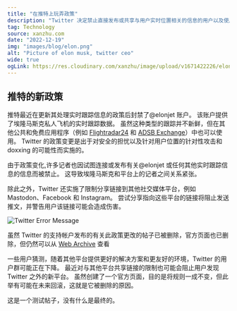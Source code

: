 ```yaml
---
title: "在推特上玩弄政策"
description: "Twitter 决定禁止直接发布或共享与用户实时位置相关的信息的用户以及使用共享社交媒体资料链接的用户"
tag: Technology
source: xanzhu.com
date: "2022-12-19"
img: "images/blog/elon.png"
alt: "Picture of elon musk, twitter ceo"
wide: true
ogLink: https://res.cloudinary.com/xanzhu/image/upload/v1671422226/elon_oolixo.png
---
```


## 推特的新政策

推特最近在更新其处理实时跟踪信息的政策后封禁了@elonjet 账户。 该账户提供了埃隆马斯克私人飞机的实时跟踪数据。 虽然这种类型的跟踪并不新鲜，但在其他公共和免费应用程序（例如 [Flightradar24](https://www.flightradar24.com/) 和 [ADSB Exchange](https://globe.adsbexchange.com/)）中也可以使用。 Twitter 的政策变更是出于对安全的担忧以及针对用户位置的针对性攻击和 doxxing 的可能性而实施的。

由于政策变化,许多记者也因试图连接或发布有关@elonjet 或任何其他实时跟踪信息的信息而被禁止。 这导致埃隆马斯克和平台上的记者之间关系紧张。

除此之外，Twitter 还实施了限制分享链接到其他社交媒体平台，例如 Mastodon、Facebook 和 Instagram。 尝试分享指向这些平台的链接将阻止发送推文，并警告用户该链接可能会造成伤害。

![Twitter Error Message](/images/blog/Twitter-error.png)

虽然 Twitter 的支持帐户发布的有关此政策更改的帖子已被删除，官方页面也已删除，但仍然可以从 [Web Archive](https://web.archive.org/web/20221218210921/https://help.twitter.com/en/rules-and-policies/social-platforms-policy) 查看

一些用户猜测，随着其他平台提供更好的解决方案和更友好的环境，Twitter 的用户群可能正在下降。 最近对与其他平台共享链接的限制也可能会阻止用户发现 Twitter 之外的新平台。 虽然创建了一个官方页面，目的是将规则一成不变，但此举有可能在未来回滚，这就是它被删除的原因。


这是一个测试帖子，没有什么是最终的。